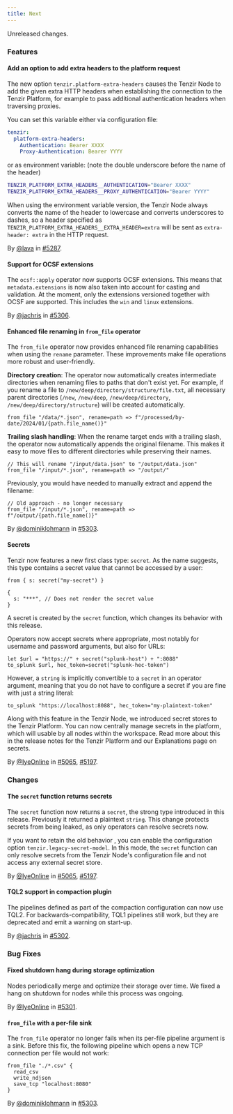 ```yaml
---
title: Next
---
```


Unreleased changes.

### Features

#### Add an option to add extra headers to the platform request

The new option `tenzir.platform-extra-headers` causes the Tenzir Node to add the given extra HTTP headers when
establishing the connection to the Tenzir Platform, for example to pass additional authentication headers
when traversing proxies.

You can set this variable either via configuration file:

```yaml
tenzir:
  platform-extra-headers:
    Authentication: Bearer XXXX
    Proxy-Authentication: Bearer YYYY
```

or as environment variable: (note the double underscore before the name of the header)

```sh
TENZIR_PLATFORM_EXTRA_HEADERS__AUTHENTICATION="Bearer XXXX"
TENZIR_PLATFORM_EXTRA_HEADERS__PROXY_AUTHENTICATION="Bearer YYYY"
```

When using the environment variable version, the Tenzir Node always converts the name of the header to lowercase
and converts underscores to dashes, so a header specified as `TENZIR_PLATFORM_EXTRA_HEADERS__EXTRA_HEADER=extra`
will be sent as `extra-header: extra` in the HTTP request.

By [@lava](https://github.com/lava) in [#5287](https://github.com/tenzir/tenzir/pull/5287).

#### Support for OCSF extensions

The `ocsf::apply` operator now supports OCSF extensions. This means that
`metadata.extensions` is now also taken into account for casting and validation.
At the moment, only the extensions versioned together with OCSF are supported.
This includes the `win` and `linux` extensions.

By [@jachris](https://github.com/jachris) in [#5306](https://github.com/tenzir/tenzir/pull/5306).

#### Enhanced file renaming in `from_file` operator

The `from_file` operator now provides enhanced file renaming capabilities when
using the `rename` parameter. These improvements make file operations more
robust and user-friendly.

**Directory creation**: The operator now automatically creates intermediate
directories when renaming files to paths that don't exist yet. For example, if
you rename a file to `/new/deep/directory/structure/file.txt`, all necessary
parent directories (`/new`, `/new/deep`, `/new/deep/directory`,
`/new/deep/directory/structure`) will be created automatically.

```tql
from_file "/data/*.json", rename=path => f"/processed/by-date/2024/01/{path.file_name()}"
```

**Trailing slash handling**: When the rename target ends with a trailing slash,
the operator now automatically appends the original filename. This makes it easy
to move files to different directories while preserving their names.

```tql
// This will rename "/input/data.json" to "/output/data.json"
from_file "/input/*.json", rename=path => "/output/"
```

Previously, you would have needed to manually extract and append the filename:

```tql
// Old approach - no longer necessary
from_file "/input/*.json", rename=path => f"/output/{path.file_name()}"
```

By [@dominiklohmann](https://github.com/dominiklohmann) in [#5303](https://github.com/tenzir/tenzir/pull/5303).

#### Secrets

Tenzir now features a new first class type: `secret`. As the name suggests, this
type contains a secret value that cannot be accessed by a user:

```tql
from { s: secret("my-secret") }
```
```tql
{
  s: "***", // Does not render the secret value
}
```

A secret is created by the `secret` function, which changes its behavior with this
release.

Operators now accept secrets where appropriate, most notably for username and
password arguments, but also for URLs:

```tql
let $url = "https://" + secret("splunk-host") + ":8088"
to_splunk $url, hec_token=secret("splunk-hec-token")
```

However, a `string` is implicitly convertible to a `secret` in an operator
argument, meaning that you do not have to configure a secret if you are fine
with just a string literal:

```tql
to_splunk "https://localhost:8088", hec_token="my-plaintext-token"
```

Along with this feature in the Tenzir Node, we introduced secret stores to the
Tenzir Platform. You can now centrally manage secrets in the platform, which
will usable by all nodes within the workspace. Read more about this in the
release notes for the Tenzir Platform and our Explanations page on secrets.

By [@IyeOnline](https://github.com/IyeOnline) in [#5065](https://github.com/tenzir/tenzir/pull/5065), [#5197](https://github.com/tenzir/tenzir/pull/5197).

### Changes

#### The `secret` function returns secrets

The `secret` function now returns a `secret`, the strong type introduced in this
release. Previously it returned a plaintext `string`. This change protects
secrets from being leaked, as only operators can resolve secrets now.

If you want to retain the old behavior , you can enable the configuration option
`tenzir.legacy-secret-model`. In this mode, the `secret` function can only
resolve secrets from the Tenzir Node's configuration file and not access any
external secret store.

By [@IyeOnline](https://github.com/IyeOnline) in [#5065](https://github.com/tenzir/tenzir/pull/5065), [#5197](https://github.com/tenzir/tenzir/pull/5197).

#### TQL2 support in compaction plugin

The pipelines defined as part of the compaction configuration can now use TQL2.
For backwards-compatibility, TQL1 pipelines still work, but they are deprecated
and emit a warning on start-up.

By [@jachris](https://github.com/jachris) in [#5302](https://github.com/tenzir/tenzir/pull/5302).

### Bug Fixes

#### Fixed shutdown hang during storage optimization

Nodes periodically merge and optimize their storage over time. We fixed a hang
on shutdown for nodes while this process was ongoing.

By [@IyeOnline](https://github.com/IyeOnline) in [#5301](https://github.com/tenzir/tenzir/pull/5301).

#### `from_file` with a per-file sink

The `from_file` operator no longer fails when its per-file pipeline argument is
a sink. Before this fix, the following pipeline which opens a new TCP connection
per file would not work:

```tql
from_file "./*.csv" {
  read_csv
  write_ndjson
  save_tcp "localhost:8080"
}
```

By [@dominiklohmann](https://github.com/dominiklohmann) in [#5303](https://github.com/tenzir/tenzir/pull/5303).
